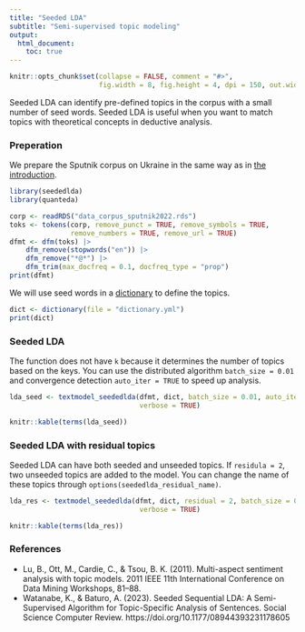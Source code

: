 ```yaml
---
title: "Seeded LDA"
subtitle: "Semi-supervised topic modeling"
output: 
  html_document:
    toc: true
---
```


```r
knitr::opts_chunk$set(collapse = FALSE, comment = "#>", 
                      fig.width = 8, fig.height = 4, dpi = 150, out.width = 760)
```

Seeded LDA can identify pre-defined topics in the corpus with a small number of seed words. Seeded LDA is useful when you want to match topics with theoretical concepts in deductive analysis.

### Preperation

We prepare the Sputnik corpus on Ukraine in the same way as in [the introduction](basic.html).

```r
library(seededlda)
library(quanteda)

corp <- readRDS("data_corpus_sputnik2022.rds")
toks <- tokens(corp, remove_punct = TRUE, remove_symbols = TRUE, 
               remove_numbers = TRUE, remove_url = TRUE)
dfmt <- dfm(toks) |> 
    dfm_remove(stopwords("en")) |>
    dfm_remove("*@*") |>
    dfm_trim(max_docfreq = 0.1, docfreq_type = "prop")
print(dfmt)
```

We will use seed words in a [dictionary](https://github.com/koheiw/seededlda/tree/master/vignettes) to define the topics.

```r
dict <- dictionary(file = "dictionary.yml")
print(dict)
```

### Seeded LDA

The function does not have `k` because it determines the number of topics based on the keys. You can use the distributed algorithm `batch_size = 0.01` and convergence detection `auto_iter = TRUE` to speed up analysis.

```r
lda_seed <- textmodel_seededlda(dfmt, dict, batch_size = 0.01, auto_iter = TRUE,
                                verbose = TRUE)
```

```r
knitr::kable(terms(lda_seed))
```

### Seeded LDA with residual topics

Seeded LDA can have both seeded and unseeded topics. If `residula = 2`, two unseeded topics are added to the model. You can change the name of these topics through `options(seededlda_residual_name)`.

```r
lda_res <- textmodel_seededlda(dfmt, dict, residual = 2, batch_size = 0.01, auto_iter = TRUE,
                                verbose = TRUE)
```

```r
knitr::kable(terms(lda_res))
```

### References

- Lu, B., Ott, M., Cardie, C., & Tsou, B. K. (2011). Multi-aspect sentiment analysis with topic models. 2011 IEEE 11th International Conference on Data Mining Workshops, 81–88.
- Watanabe, K., & Baturo, A. (2023). Seeded Sequential LDA: A Semi-Supervised Algorithm for Topic-Specific Analysis of Sentences. Social Science Computer Review. https://doi.org/10.1177/08944393231178605


